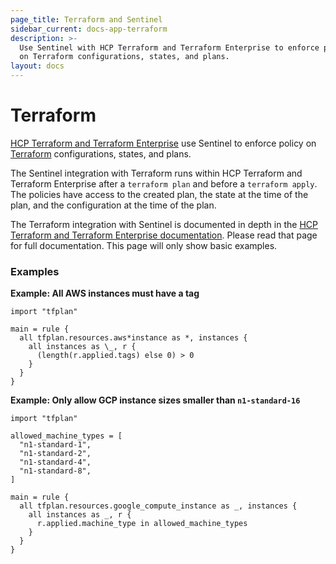 ```yaml
---
page_title: Terraform and Sentinel
sidebar_current: docs-app-terraform
description: >-
  Use Sentinel with HCP Terraform and Terraform Enterprise to enforce policy
  on Terraform configurations, states, and plans.
layout: docs
---
```


# Terraform

[HCP Terraform and Terraform Enterprise](https://www.hashicorp.com/products/terraform/) use Sentinel to enforce
policy on [Terraform](https://www.terraform.io) configurations, states, and plans.

The Sentinel integration with Terraform runs within
HCP Terraform and Terraform Enterprise
after a `terraform plan` and before a `terraform apply`. The policies
have access to the created plan, the state at the time of the plan,
and the configuration at the time of the plan.

The Terraform integration with Sentinel is documented in depth in the [HCP Terraform and Terraform Enterprise documentation](/terraform/cloud-docs/policy-enforcement/sentinel).
Please read that page for full documentation. This page will only show basic examples.

### Examples

**Example: All AWS instances must have a tag**

```sentinel
import "tfplan"

main = rule {
  all tfplan.resources.aws*instance as *, instances {
    all instances as \_, r {
      (length(r.applied.tags) else 0) > 0
    }
  }
}
```

**Example: Only allow GCP instance sizes smaller than `n1-standard-16`**

```sentinel
import "tfplan"

allowed_machine_types = [
  "n1-standard-1",
  "n1-standard-2",
  "n1-standard-4",
  "n1-standard-8",
]

main = rule {
  all tfplan.resources.google_compute_instance as _, instances {
    all instances as _, r {
      r.applied.machine_type in allowed_machine_types
    }
  }
}
```
